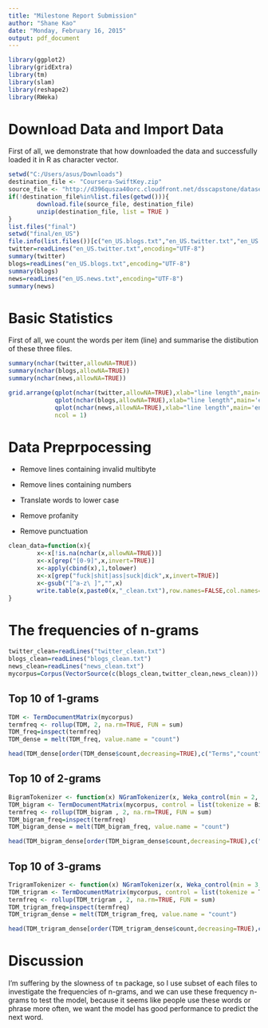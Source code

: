 ```yaml
---
title: "Milestone Report Submission"
author: "Shane Kao"
date: "Monday, February 16, 2015"
output: pdf_document
---
```


```r
library(ggplot2)
library(gridExtra)
library(tm)
library(slam)
library(reshape2)
library(RWeka)
```

# Download Data and Import Data

First of all, we demonstrate that how downloaded the data and successfully loaded it in R as character vector.

```r
setwd("C:/Users/asus/Downloads")
destination_file <- "Coursera-SwiftKey.zip"
source_file <- "http://d396qusza40orc.cloudfront.net/dsscapstone/dataset/Coursera-SwiftKey.zip"
if(!destination_file%in%list.files(getwd())){
        download.file(source_file, destination_file)
        unzip(destination_file, list = TRUE )
}
list.files("final")
setwd("final/en_US")
file.info(list.files())[c("en_US.blogs.txt","en_US.twitter.txt","en_US.news.txt"),]
twitter=readLines("en_US.twitter.txt",encoding="UTF-8")
summary(twitter)
blogs=readLines("en_US.blogs.txt",encoding="UTF-8")
summary(blogs)
news=readLines("en_US.news.txt",encoding="UTF-8")
summary(news)
```

# Basic Statistics

First of all, we count the words per item (line) and summarise the distibution of these three files.

```r
summary(nchar(twitter,allowNA=TRUE))
summary(nchar(blogs,allowNA=TRUE))
summary(nchar(news,allowNA=TRUE))
```

```r
grid.arrange(qplot(nchar(twitter,allowNA=TRUE),xlab="line length",main='en_US.twitter.txt'),
             qplot(nchar(blogs,allowNA=TRUE),xlab="line length",main='en_US.blogs.txt',xlim=c(0,quantile(nchar(blogs,allowNA=TRUE),0.99,na.rm=TRUE))),
             qplot(nchar(news,allowNA=TRUE),xlab="line length",main='en_US.news.txt',xlim=c(0,quantile(nchar(news,allowNA=TRUE),0.99,na.rm=TRUE))),
             ncol = 1)
```

# Data Preprpocessing

* Remove lines containing invalid multibyte

* Remove lines containing numbers

* Translate words to lower case

* Remove profanity 

* Remove punctuation


```r
clean_data=function(x){
        x<-x[!is.na(nchar(x,allowNA=TRUE))]
        x<-x[grep("[0-9]",x,invert=TRUE)]
        x<-apply(cbind(x),1,tolower)
        x<-x[grep("fuck|shit|ass|suck|dick",x,invert=TRUE)]
        x<-gsub("[^a-z\ ]","",x)
        write.table(x,paste0(x,"_clean.txt"),row.names=FALSE,col.names=FALSE)
}
```

# The frequencies of n-grams 

```r
twitter_clean=readLines("twitter_clean.txt")
blogs_clean=readLines("blogs_clean.txt")
news_clean=readLines("news_clean.txt")
mycorpus=Corpus(VectorSource(c(blogs_clean,twitter_clean,news_clean)))
```

## Top 10 of 1-grams

```r
TDM <- TermDocumentMatrix(mycorpus)
termfreq <- rollup(TDM, 2, na.rm=TRUE, FUN = sum)
TDM_freq=inspect(termfreq)
TDM_dense = melt(TDM_freq, value.name = "count")
```

```r
head(TDM_dense[order(TDM_dense$count,decreasing=TRUE),c("Terms","count")],10)
```

## Top 10 of 2-grams

```r
BigramTokenizer <- function(x) NGramTokenizer(x, Weka_control(min = 2, max = 2))
TDM_bigram <- TermDocumentMatrix(mycorpus, control = list(tokenize = BigramTokenizer))
termfreq <- rollup(TDM_bigram , 2, na.rm=TRUE, FUN = sum)
TDM_bigram_freq=inspect(termfreq)
TDM_bigram_dense = melt(TDM_bigram_freq, value.name = "count")
```

```r
head(TDM_bigram_dense[order(TDM_bigram_dense$count,decreasing=TRUE),c("Terms","count")],10)
```

## Top 10 of 3-grams

```r
TrigramTokenizer <- function(x) NGramTokenizer(x, Weka_control(min = 3, max = 3))
TDM_trigram <- TermDocumentMatrix(mycorpus, control = list(tokenize = TrigramTokenizer))
termfreq <- rollup(TDM_trigram , 2, na.rm=TRUE, FUN = sum)
TDM_trigram_freq=inspect(termfreq)
TDM_trigram_dense = melt(TDM_trigram_freq, value.name = "count")
```

```r
head(TDM_trigram_dense[order(TDM_trigram_dense$count,decreasing=TRUE),c("Terms","count")],10)
```

# Discussion

I'm suffering by the slowness of `tm` package, so I use subset of each files to investigate the frequencies of n-grams, and we can use these frequency n-grams to test the model, because it seems like people use these words or phrase more often, we want the model has good performance to predict the next word.